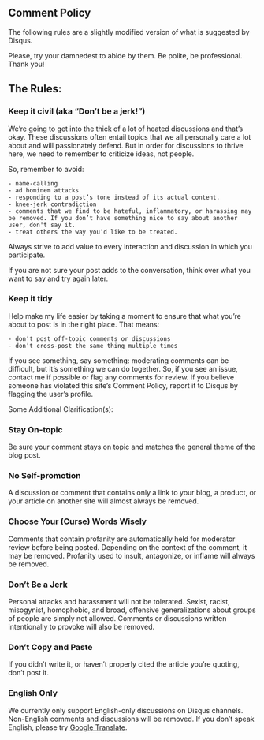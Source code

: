 ## Comment Policy

The following rules are a slightly modified version of what is suggested by Disqus.

Please, try your damnedest to abide by them.  Be polite, be professional.  Thank you!

## The Rules:

### Keep it civil (aka "Don’t be a jerk!")

We’re going to get into the thick of a lot of heated discussions and that’s okay. These discussions often entail topics that we all personally care a lot about and will passionately defend. But in order for discussions to thrive here, we need to remember to criticize ideas, not people. 
 
So, remember to avoid:

    - name-calling
    - ad hominem attacks
    - responding to a post’s tone instead of its actual content.
    - knee-jerk contradiction
    - comments that we find to be hateful, inflammatory, or harassing may be removed. If you don’t have something nice to say about another user, don't say it. 
    - treat others the way you’d like to be treated.

Always strive to add value to every interaction and discussion in which you participate.

If you are not sure your post adds to the conversation, think over what you want to say and try again later.

### Keep it tidy

Help make my life easier by taking a moment to ensure that what you’re about to post is in the right place. That means:

    - don’t post off-topic comments or discussions
    - don’t cross-post the same thing multiple times

If you see something, say something: moderating comments can be difficult, but it's something we can do together.  So, if you see an issue, contact me if possible or flag any comments for review. If you believe someone has violated this site's Comment Policy, report it to Disqus by flagging the user's profile.

Some Additional Clarification(s):

### Stay On-topic

Be sure your comment stays on topic and matches the general theme of the blog post.

### No Self-promotion

A discussion or comment that contains only a link to your blog, a product, or your article on another site will almost always be removed.

### Choose Your (Curse) Words Wisely

Comments that contain profanity are automatically held for moderator review before being posted. Depending on the context of the comment, it may be removed. Profanity used to insult, antagonize, or inflame will always be removed.

### Don’t Be a Jerk

Personal attacks and harassment will not be tolerated. Sexist, racist, misogynist, homophobic, and broad, offensive generalizations about groups of people are simply not allowed. Comments or discussions written intentionally to provoke will also be removed.

### Don’t Copy and Paste

If you didn’t write it, or haven’t properly cited the article you’re quoting, don’t post it.

### English Only

We currently only support English-only discussions on Disqus channels. Non-English comments and discussions will be removed.  If you don't speak English, please try [Google Translate](https://translate.google.com/).